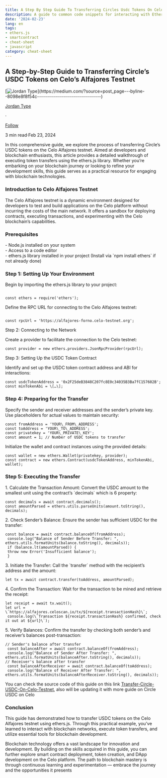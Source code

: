 ```yaml
---
title: A Step By Step Guide To Transferring Circles Usdc Tokens On Celo S Alfajores Testnet
description: A guide to common code snippets for interacting with Ethereum smart contracts using A Step By Step Guide To Transferr...
date: '2024-02-23'
lang: en
tags:
- ethers.js
- smartcontract
- cheat-sheet
- javascript
category: cheat-sheet
---
```



## A Step-by-Step Guide to Transferring Circle’s USDC Tokens on Celo’s Alfajores Testnet

[![Jordan Type](https://miro.medium.com/v2/resize:fill:88:88/0*-BxK6NvbOEXZ038-.)](https://medium.com/?source=post_page---byline--8098e8f8f54c--------------------------------)

[Jordan Type](https://medium.com/?source=post_page---byline--8098e8f8f54c--------------------------------)

·

[Follow](https://medium.com/m/signin?actionUrl=https%3A%2F%2Fmedium.com%2F_%2Fsubscribe%2Fuser%2Fc405a7ae1c25&operation=register&redirect=https%3A%2F%2Fjordanmuthemba.medium.com%2Fa-step-by-step-guide-to-transferring-circles-usdc-tokens-on-celo-s-alfajores-testnet-8098e8f8f54c&user=Jordan+Type&userId=c405a7ae1c25&source=post_page-c405a7ae1c25--byline--8098e8f8f54c---------------------post_header-----------)

3 min read·Feb 23, 2024

In this comprehensive guide, we explore the process of transferring Circle’s USDC tokens on the Celo Alfajores testnet. Aimed at developers and blockchain enthusiasts, this article provides a detailed walkthrough of executing token transfers using the ethers.js library. Whether you’re embarking on your blockchain journey or looking to refine your development skills, this guide serves as a practical resource for engaging with blockchain technologies.

### Introduction to Celo Alfajores Testnet

The Celo Alfajores testnet is a dynamic environment designed for developers to test and build applications on the Celo platform without incurring the costs of the main network. It offers a sandbox for deploying contracts, executing transactions, and experimenting with the Celo blockchain’s capabilities.

### Prerequisites

\- Node.js installed on your system  
\- Access to a code editor  
\- ethers.js library installed in your project (Install via \`npm install ethers\` if not already done)

### Step 1: Setting Up Your Environment

Begin by importing the ethers.js library to your project:

```
  
const ethers = require('ethers');  

```

Define the RPC URL for connecting to the Celo Alfajores testnet:

```
  
const rpcUrl = 'https://alfajores-forno.celo-testnet.org';  

```

Step 2: Connecting to the Network

Create a provider to facilitate the connection to the Celo testnet:

```
const provider = new ethers.providers.JsonRpcProvider(rpcUrl);
```

Step 3: Setting Up the USDC Token Contract

Identify and set up the USDC token contract address and ABI for interactions:

```
const usdcTokenAddress = '0x2F25deB3848C207fc8E0c34035B3Ba7fC157602B';  
const minTokenAbi = \[…\];
```

### Step 4: Preparing for the Transfer

Specify the sender and receiver addresses and the sender’s private key. Use placeholders for actual values to maintain security:

```
const fromAddress = 'YOUR\_FROM\_ADDRESS';  
const toAddress = 'YOUR\_TO\_ADDRESS';  
const privatekey = 'YOUR\_PRIVATE\_KEY';  
const amount = 1; // Number of USDC tokens to transfer
```

Initialize the wallet and contract instances using the provided details:

```
const wallet = new ethers.Wallet(privatekey, provider);  
const contract = new ethers.Contract(usdcTokenAddress, minTokenAbi, wallet);
```

### Step 5: Executing the Transfer

1\. Calculate the Transaction Amount: Convert the USDC amount to the smallest unit using the contract’s \`decimals\` which is 6 property:

```
const decimals = await contract.decimals();  
const amountParsed = ethers.utils.parseUnits(amount.toString(), decimals);
```

2\. Check Sender’s Balance: Ensure the sender has sufficient USDC for the transfer:

```
const balance = await contract.balanceOf(fromAddress);  
 console.log("Balance of Sender Before Transfer: ", ethers.utils.formatUnits(balance.toString(), decimals));  
 if (balance.lt(amountParsed)) {  
 throw new Error('Insufficient balance');  
 }
```

3\. Initiate the Transfer: Call the \`transfer\` method with the recipient’s address and the amount:

```
let tx = await contract.transfer(toAddress, amountParsed);
```

4\. Confirm the Transaction: Wait for the transaction to be mined and retrieve the receipt:

```
let receipt = await tx.wait();  
let url = \`https://alfajores.celoscan.io/tx/${receipt.transactionHash}\`;  
 console.log(\`Transaction ${receipt.transactionHash} confirmed, check it out at ${url}\`);
```

5\. Verify Balances: Confirm the transfer by checking both sender’s and receiver’s balances post-transaction:

```
// Sender's balance after transfer  
 const balanceAfter = await contract.balanceOf(fromAddress);  
 console.log("Balance of Sender After Transfer: ", ethers.utils.formatUnits(balanceAfter.toString(), decimals));  
// Receiver's balance after transfer  
 const balanceAfterReceiver = await contract.balanceOf(toAddress);  
 console.log("Balance of Receiver After Transfer: ", ethers.utils.formatUnits(balanceAfterReceiver.toString(), decimals));
```

You can check the source code of this guide on this link [Transfer-Circle-USDC-On-Celo-Testnet](https://github.com/Jordan-type/Transfer-Circle-USDC-On-Celo-Testnet), also will be updating it with more guide on Circle USDC on Celo

### Conclusion

This guide has demonstrated how to transfer USDC tokens on the Celo Alfajores testnet using ethers.js. Through this practical example, you’ve learned to interact with blockchain networks, execute token transfers, and utilize essential tools for blockchain development.

Blockchain technology offers a vast landscape for innovation and development. By building on the skills acquired in this guide, you can further explore smart contract deployment, token creation, and DApp development on the Celo platform. The path to blockchain mastery is through continuous learning and experimentation — embrace the journey and the opportunities it presents
